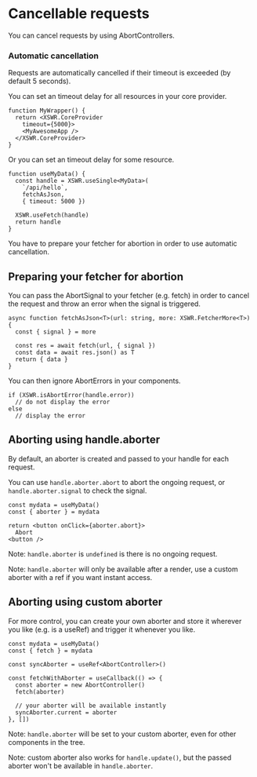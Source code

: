 # Cancellable requests

You can cancel requests by using AbortControllers.

### Automatic cancellation

Requests are automatically cancelled if their timeout is exceeded (by default 5 seconds).

You can set an timeout delay for all resources in your core provider.

```tsx
function MyWrapper() {
  return <XSWR.CoreProvider
    timeout={5000}>
    <MyAwesomeApp />
  </XSWR.CoreProvider>
}
```

Or you can set an timeout delay for some resource.

```tsx
function useMyData() {
  const handle = XSWR.useSingle<MyData>(
    `/api/hello`, 
    fetchAsJson,
    { timeout: 5000 })

  XSWR.useFetch(handle)
  return handle
}
```

You have to prepare your fetcher for abortion in order to use automatic cancellation.

## Preparing your fetcher for abortion

You can pass the AbortSignal to your fetcher (e.g. fetch) in order to cancel the request and throw an error when the signal is triggered.

```tsx
async function fetchAsJson<T>(url: string, more: XSWR.FetcherMore<T>) {
  const { signal } = more

  const res = await fetch(url, { signal })
  const data = await res.json() as T
  return { data }
}
```

You can then ignore AbortErrors in your components.

```tsx
if (XSWR.isAbortError(handle.error))
  // do not display the error
else
  // display the error
```

## Aborting using handle.aborter

By default, an aborter is created and passed to your handle for each request.

You can use `handle.aborter.abort` to abort the ongoing request, or `handle.aborter.signal` to check the signal.

```tsx
const mydata = useMyData()
const { aborter } = mydata

return <button onClick={aborter.abort}>
  Abort
<button />
```

Note: `handle.aborter` is `undefined` is there is no ongoing request.

Note: `handle.aborter` will only be available after a render, use a custom aborter with a ref if you want instant access.

## Aborting using custom aborter

For more control, you can create your own aborter and store it wherever you like (e.g. is a useRef) and trigger it whenever you like.

```tsx
const mydata = useMyData()
const { fetch } = mydata

const syncAborter = useRef<AbortController>()

const fetchWithAborter = useCallback(() => {
  const aborter = new AbortController()
  fetch(aborter)

  // your aborter will be available instantly
  syncAborter.current = aborter
}, [])
```

Note: `handle.aborter` will be set to your custom aborter, even for other components in the tree.

Note: custom aborter also works for `handle.update()`, but the passed aborter won't be available in `handle.aborter`.